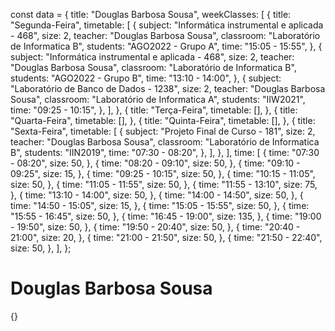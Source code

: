 const data = {
  title: "Douglas Barbosa Sousa",
  weekClasses: [
    {
      title: "Segunda-Feira",
      timetable: [
        {
          subject: "Informática instrumental e aplicada - 468",
          size: 2,
          teacher: "Douglas Barbosa Sousa",
          classroom: "Laboratório de Informatica B",
          students: "AGO2022 - Grupo A",
          time: "15:05 - 15:55",
        },
        {
          subject: "Informática instrumental e aplicada - 468",
          size: 2,
          teacher: "Douglas Barbosa Sousa",
          classroom: "Laboratório de Informatica B",
          students: "AGO2022 - Grupo B",
          time: "13:10 - 14:00",
        },
        {
          subject: "Laboratório de Banco de Dados - 1238",
          size: 2,
          teacher: "Douglas Barbosa Sousa",
          classroom: "Laboratório de Informatica A",
          students: "IIW2021",
          time: "09:25 - 10:15",
        },
      ],
    },
    {
      title: "Terça-Feira",
      timetable: [],
    },
    {
      title: "Quarta-Feira",
      timetable: [],
    },
    {
      title: "Quinta-Feira",
      timetable: [],
    },
    {
      title: "Sexta-Feira",
      timetable: [
        {
          subject: "Projeto Final de Curso - 181",
          size: 2,
          teacher: "Douglas Barbosa Sousa",
          classroom: "Laboratório de Informatica B",
          students: "IIN2019",
          time: "07:30 - 08:20",
        },
      ],
    },
  ],
  time: [
    {
      time: "07:30 - 08:20",
      size: 50,
    },
    {
      time: "08:20 - 09:10",
      size: 50,
    },
    {
      time: "09:10 - 09:25",
      size: 15,
    },
    {
      time: "09:25 - 10:15",
      size: 50,
    },
    {
      time: "10:15 - 11:05",
      size: 50,
    },
    {
      time: "11:05 - 11:55",
      size: 50,
    },
    {
      time: "11:55 - 13:10",
      size: 75,
    },
    {
      time: "13:10 - 14:00",
      size: 50,
    },
    {
      time: "14:00 - 14:50",
      size: 50,
    },
    {
      time: "14:50 - 15:05",
      size: 15,
    },
    {
      time: "15:05 - 15:55",
      size: 50,
    },
    {
      time: "15:55 - 16:45",
      size: 50,
    },
    {
      time: "16:45 - 19:00",
      size: 135,
    },
    {
      time: "19:00 - 19:50",
      size: 50,
    },
    {
      time: "19:50 - 20:40",
      size: 50,
    },
    {
      time: "20:40 - 21:00",
      size: 20,
    },
    {
      time: "21:00 - 21:50",
      size: 50,
    },
    {
      time: "21:50 - 22:40",
      size: 50,
    },
  ],
};

# Douglas Barbosa Sousa

<div>
  {<Grid title={data.title} weekClasses={data.weekClasses} time={data.time} />}
</div>
